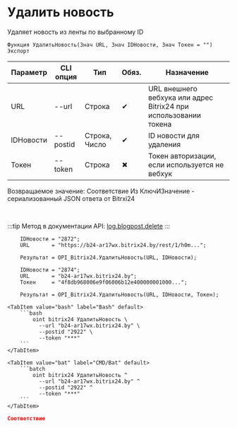 ﻿---
sidebar_position: 3
description: Удалить новость и другие функции для работы с Bitrix24 в Открытом пакете интеграций - бесплатной open-source библиотеке интеграций для 1С:Предприятие 8, OneScript и CLI
keywords: [1C, 1С, 1С:Предприятие, 1С:Предприятие 8.3, API, Интеграция, Сервисы, Обмен, OneScript, CLI, Bitrix24]
---


# Удалить новость
 Удаляет новость из ленты по выбранному ID



`Функция УдалитьНовость(Знач URL, Знач IDНовости, Знач Токен = "") Экспорт`

  | Параметр | CLI опция | Тип | Обяз. | Назначение |
  |-|-|-|-|-|
  | URL | --url | Строка | &#x2714; | URL внешнего вебхука или адрес Bitrix24 при использовании токена |
  | IDНовости | --postid | Строка, Число | &#x2714; | ID новости для удаления |
  | Токен | --token | Строка | &#x2716; | Токен авторизации, если используется не вебхук |

  
  Возвращаемое значение:   Соответствие Из КлючИЗначение - сериализованный JSON ответа от Bitrxi24

<br/>

:::tip
Метод в документации API: [log.blogpost.delete](https://dev.1c-bitrix.ru/rest_help/log/log_blogpost_delete.php)
:::
<br/>



```bsl title="Пример использования для 1С:Предприятие/OneScript"
    IDНовости = "2872";
    URL       = "https://b24-ar17wx.bitrix24.by/rest/1/h0m...";

    Результат = OPI_Bitrix24.УдалитьНовость(URL, IDНовости);

    IDНовости = "2874";
    URL       = "b24-ar17wx.bitrix24.by";
    Токен     = "4f8db968006e9f06006b12e400000001000...";

    Результат = OPI_Bitrix24.УдалитьНовость(URL, IDНовости, Токен);
```
    

 <Tabs>
  
    <TabItem value="bash" label="Bash" default>
        ```bash
            oint bitrix24 УдалитьНовость \
              --url "b24-ar17wx.bitrix24.by" \
              --postid "2922" \
              --token "***"
        ```
    </TabItem>
  
    <TabItem value="bat" label="CMD/Bat" default>
        ```batch
            oint bitrix24 УдалитьНовость ^
              --url "b24-ar17wx.bitrix24.by" ^
              --postid "2922" ^
              --token "***"
        ```
    </TabItem>
</Tabs>


```json title="Результат"
Соответствие
```
